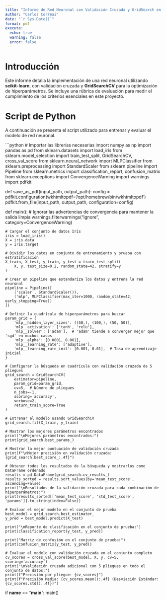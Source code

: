 ```yaml
---
title: "Informe de Red Neuronal con Validación Cruzada y GridSearch en scikit-learn"
author: "Carlos Correai"
date: "`r Sys.Date()`"
format: pdf
execute:
  echo: true
  warning: false
  error: false
---
```


# Introducción

Este informe detalla la implementación de una red neuronal utilizando **scikit-learn**, con validación cruzada y **GridSearchCV** para la optimización de hiperparámetros. Se incluye una rúbrica de evaluación para medir el cumplimiento de los criterios esenciales en este proyecto.

# Script de Python

A continuación se presenta el script utilizado para entrenar y evaluar el modelo de red neuronal.

```python
# Importar las librerías necesarias
import numpy as np
import pandas as pd
from sklearn.datasets import load_iris
from sklearn.model_selection import train_test_split, GridSearchCV, cross_val_score
from sklearn.neural_network import MLPClassifier
from sklearn.preprocessing import StandardScaler
from sklearn.pipeline import Pipeline
from sklearn.metrics import classification_report, confusion_matrix
from sklearn.exceptions import ConvergenceWarning
import warnings
import pdfkit

def save_as_pdf(input_path, output_path):
    config = pdfkit.configuration(wkhtmltopdf='/opt/homebrew/bin/wkhtmltopdf')
    pdfkit.from_file(input_path, output_path, configuration=config)

def main():
    # Ignorar las advertencias de convergencia para mantener la salida limpia
    warnings.filterwarnings("ignore", category=ConvergenceWarning)

    # Cargar el conjunto de datos Iris
    iris = load_iris()
    X = iris.data
    y = iris.target

    # Dividir los datos en conjunto de entrenamiento y prueba con estratificación
    X_train, X_test, y_train, y_test = train_test_split(
        X, y, test_size=0.2, random_state=42, stratify=y
    )

    # Crear un pipeline que estandariza los datos y entrena la red neuronal
    pipeline = Pipeline([
        ('scaler', StandardScaler()),
        ('mlp', MLPClassifier(max_iter=1000, random_state=42, early_stopping=True))
    ])

    # Definir la cuadrícula de hiperparámetros para buscar
    param_grid = {
        'mlp__hidden_layer_sizes': [(50,), (100,), (50, 50)],
        'mlp__activation': ['tanh', 'relu'],
        'mlp__solver': ['adam'],  # 'adam' tiende a converger mejor que 'sgd' en muchos casos
        'mlp__alpha': [0.0001, 0.001],
        'mlp__learning_rate': ['adaptive'],
        'mlp__learning_rate_init': [0.001, 0.01],  # Tasa de aprendizaje inicial
    }

    # Configurar la búsqueda en cuadrícula con validación cruzada de 5 pliegues
    grid_search = GridSearchCV(
        estimator=pipeline,
        param_grid=param_grid,
        cv=5,  # Número de pliegues
        n_jobs=-1,
        scoring='accuracy',
        verbose=2,
        return_train_score=True
    )

    # Entrenar el modelo usando GridSearchCV
    grid_search.fit(X_train, y_train)

    # Mostrar los mejores parámetros encontrados
    print("\nMejores parámetros encontrados:")
    print(grid_search.best_params_)

    # Mostrar la mejor puntuación de validación cruzada
    print(f"\nMejor precisión en validación cruzada: {grid_search.best_score_:.4f}")

    # Obtener todos los resultados de la búsqueda y mostrarlos como DataFrame ordenado
    results = pd.DataFrame(grid_search.cv_results_)
    results_sorted = results.sort_values(by='mean_test_score', ascending=False)
    print("\nResultados de la validación cruzada para cada combinación de hiperparámetros:")
    print(results_sorted[['mean_test_score', 'std_test_score', 'params']].to_string(index=False))

    # Evaluar el mejor modelo en el conjunto de prueba
    best_model = grid_search.best_estimator_
    y_pred = best_model.predict(X_test)

    print("\nReporte de clasificación en el conjunto de prueba:")
    print(classification_report(y_test, y_pred))

    print("Matriz de confusión en el conjunto de prueba:")
    print(confusion_matrix(y_test, y_pred))

    # Evaluar el modelo con validación cruzada en el conjunto completo
    cv_scores = cross_val_score(best_model, X, y, cv=5, scoring='accuracy')
    print("\nValidación cruzada adicional con 5 pliegues en todo el conjunto de datos:")
    print(f"Precisión por pliegue: {cv_scores}")
    print(f"Precisión Media: {cv_scores.mean():.4f} (Desviación Estándar: {cv_scores.std():.4f})")

if __name__ == "__main__":
    main()